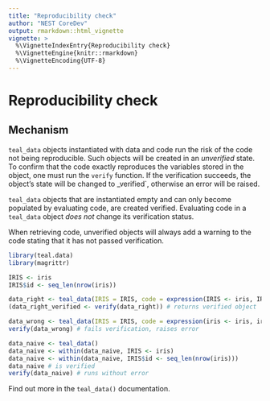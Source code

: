 ```yaml
---
title: "Reproducibility check"
author: "NEST CoreDev"
output: rmarkdown::html_vignette
vignette: >
  %\VignetteIndexEntry{Reproducibility check}
  %\VignetteEngine{knitr::rmarkdown}
  %\VignetteEncoding{UTF-8}
---
```


# Reproducibility check

## Mechanism

`teal_data` objects instantiated with data and code run the risk of the code not being reproducible.
Such objects will be created in an _unverified_ state. 
To confirm that the code exactly reproduces the variables stored in the object, one must run the `verify` function.
If the verification succeeds, the object's state will be changed to _verified`, otherwise an error will be raised.

`teal_data` objects that are instantiated empty and can only become populated by evaluating code, are created verified.
Evaluating code in a `teal_data` object _does not_ change its verification status.

When retrieving code, unverified objects will always add a warning to the code stating that it has not passed verification.

```r
library(teal.data)
library(magrittr)

IRIS <- iris
IRIS$id <- seq_len(nrow(iris))

data_right <- teal_data(IRIS = IRIS, code = expression(IRIS <- iris, IRIS$id <- seq_len(nrow(iris))))
(data_right_verified <- verify(data_right)) # returns verified object

data_wrong <- teal_data(IRIS = IRIS, code = expression(iris <- iris, iris$id <- seq_len(nrow(iris))))
verify(data_wrong) # fails verification, raises error

data_naive <- teal_data()
data_naive <- within(data_naive, IRIS <- iris)
data_naive <- within(data_naive, IRIS$id <- seq_len(nrow(iris)))
data_naive # is verified
verify(data_naive) # runs without error
```

Find out more in the `teal_data()` documentation.
